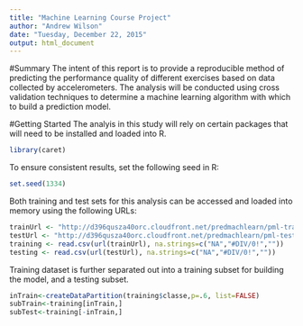 ```yaml
---
title: "Machine Learning Course Project"
author: "Andrew Wilson"
date: "Tuesday, December 22, 2015"
output: html_document
---
```


#Summary
The intent of this report is to provide a reproducible method of predicting the performance quality of different exercises based on data collected by accelerometers.  The analysis will be conducted using cross validation techniques to determine a machine learning algorithm with which to build a prediction model.

#Getting Started
The analyis in this study will rely on certain packages that will need to be installed and loaded into R.
```r
library(caret)
```
To ensure consistent results, set the following seed in R:
```r
set.seed(1334)
```
Both training and test sets for this analysis can be accessed and loaded into memory using the following URLs:
```r
trainUrl <- "http://d396qusza40orc.cloudfront.net/predmachlearn/pml-training.csv"
testUrl <- "http://d396qusza40orc.cloudfront.net/predmachlearn/pml-testing.csv"
training <- read.csv(url(trainUrl), na.strings=c("NA","#DIV/0!",""))
testing <- read.csv(url(testUrl), na.strings=c("NA","#DIV/0!",""))
```
Training dataset is further separated out into a training subset for building the model, and a testing subset.

```r
inTrain<-createDataPartition(training$classe,p=.6, list=FALSE)
subTrain<-training[inTrain,]
subTest<-training[-inTrain,]
```

